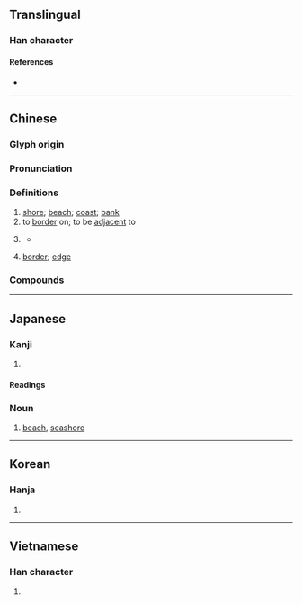 {{also|浜|滨}}
{{character info}}
==Translingual==
{{Han simplified forms|濱|浜|滨}}

===Han character===
{{Han char|rn=85|rad=水|as=14|sn=17|four=33186|canj=EJMC|ids=⿰氵賓}}

====References====
* {{Han ref|kx=0657.200|dkj=18537|dj=1067.190|hdz=31773.070|uh=6FF1|ud=28657|bh=C0D8|bd=49368}}

----

==Chinese==
{{zh-forms|s=滨|alt=濵,𣴩,浜,𨽗}}

===Glyph origin===
{{Han etym}}
{{Han compound|水|賓|t1=water|ls=psc|c1=s|c2=p}}

===Pronunciation===
{{zh-pron
|m=bīn
|m-s=
|c=ban1
|c-t=
|g=
|h=pfs=pîn
|j=
|mb=
|md=
|mn=pin
|mn-t=bing1/biang1
|w=1pin
|x=
|mc=y
|oc=y
|cat=n,v
}}

===Definitions===
{{zh-hanzi}}

# [[shore]]; [[beach]]; [[coast]]; [[bank]]
# to [[border]] on; to be [[adjacent]] to
# {{lb|zh|obsolete}} {{zh-alt-form|瀕|[[imminent]]; [[about to]]; [[nearly]]}}
#* {{zh-x|夫{fú} ^管 ^夷-吾 射 寡人 中{zhòng} 鉤，是以 濱 于 死。|It was {{w|Guan Zhong|Guan Yiwu}} who shot me, hit my belt hook, and '''nearly''' killed me.|ref=Guoyu}}
# {{lb|zh|literary}} [[border]]; [[edge]]

===Compounds===
{{zh-der|哈爾濱|問諸水濱|濱豇豆|濱海|江濱|濱海公路|橫濱|濱江|水濱|海濱|率土之濱|濱線|濱外|河濱|湖濱散記|長濱文化|西濱大橋|濱湖|豐濱|長濱|濱州}}

----

==Japanese==

===Kanji===
{{ja-kanji|grade=|rs=水14|shin=浜}}

# {{rfdef|ja|sort=水14}}

====Readings====
{{ja-readings
|goon=ひん
|kanon=ひん
|kun=はま-}}

===Noun===
{{ja-noun|はま|shin=浜}}

# [[beach]], [[seashore]]

----

==Korean==

===Hanja===
{{ko-hanja|물가|빈}}

# {{rfdef|ko|sort=水14}}

----

==Vietnamese==

===Han character===
{{vi-hantu|tân|rs=水14}}

# {{rfdef|vi|sort=水14}}